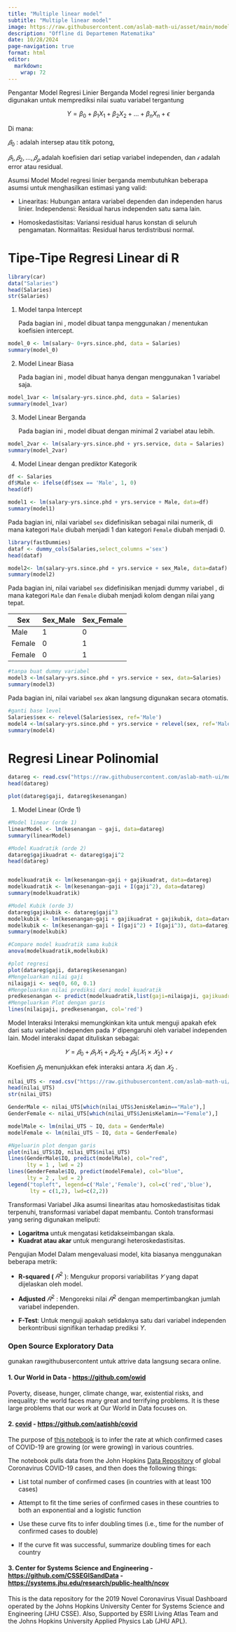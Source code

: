 ---
title: "Multiple linear model"
subtitle: "Multiple linear model"
image: https://raw.githubusercontent.com/aslab-math-ui/asset/main/model_linier/static/bg_modul1.jpg
description: "Offline di Departemen Matematika"
date: 10/28/2024
page-navigation: true
format: html
editor: 
  markdown: 
    wrap: 72
---

Pengantar Model Regresi Linier Berganda Model regresi linier berganda
digunakan untuk memprediksi nilai suatu variabel tergantung

$$Y = \beta_0 + \beta_1 X_1 + \beta_2 X_2 + \dots + \beta_n X_n + \epsilon$$

Di mana:

$𝛽_0$ : adalah intersep atau titik potong,

$𝛽_1,𝛽_2,\dots,𝛽_𝑝$ adalah koefisien dari setiap variabel independen,
dan $𝜖$ adalah error atau residual.

Asumsi Model Model regresi linier berganda membutuhkan beberapa asumsi
untuk menghasilkan estimasi yang valid:

-   Linearitas: Hubungan antara variabel dependen dan independen harus
    linier. Independensi: Residual harus independen satu sama lain.

-   Homoskedastisitas: Variansi residual harus konstan di seluruh
    pengamatan. Normalitas: Residual harus terdistribusi normal.

# Tipe-Tipe Regresi Linear di R

```{r}
library(car)
data("Salaries")
head(Salaries)
str(Salaries)

```

1.  Model tanpa Intercept

    Pada bagian ini , model dibuat tanpa menggunakan / menentukan
    koefisien intercept.

```{r}
model_0 <- lm(salary~ 0+yrs.since.phd, data = Salaries) 
summary(model_0)
```

2.  Model Linear Biasa

    Pada bagian ini , model dibuat hanya dengan menggunakan 1 variabel
    saja.

```{r}
model_1var <- lm(salary~yrs.since.phd, data = Salaries) 
summary(model_1var)
```

3.  Model Linear Berganda

    Pada bagian ini , model dibuat dengan minimal 2 variabel atau lebih.

```{r}
model_2var <- lm(salary~yrs.since.phd + yrs.service, data = Salaries) 
summary(model_2var)
```

4.  Model Linear dengan prediktor Kategorik

```{r}
df <- Salaries
df$Male <- ifelse(df$sex == 'Male', 1, 0) 
head(df)

model1 <- lm(salary~yrs.since.phd + yrs.service + Male, data=df)
summary(model1)
```

Pada bagian ini, nilai variabel `sex` didefinisikan sebagai nilai
numerik, di mana kategori `Male` diubah menjadi 1 dan kategori `Female`
diubah menjadi 0.

```{r}
library(fastDummies)
dataf <- dummy_cols(Salaries,select_columns ='sex')
head(dataf)

model2<- lm(salary~yrs.since.phd + yrs.service + sex_Male, data=dataf)
summary(model2)
```

Pada bagian ini, nilai variabel `sex` didefinisikan menjadi dummy
variabel , di mana kategori `Male` dan `Female` diubah menjadi kolom
dengan nilai yang tepat.

| Sex    | Sex_Male | Sex_Female |
|--------|----------|------------|
| Male   | 1        | 0          |
| Female | 0        | 1          |
| Female | 0        | 1          |

```{r}
#tanpa buat dummy variabel
model3 <-lm(salary~yrs.since.phd + yrs.service + sex, data=Salaries)
summary(model3)
```

Pada bagian ini, nilai variabel `sex` akan langsung digunakan secara
otomatis.

```{r}
#ganti base level
Salaries$sex <- relevel(Salaries$sex, ref='Male')
model4 <-lm(salary~yrs.since.phd + yrs.service + relevel(sex, ref='Male'), data=Salaries)
summary(model4)
```

# Regresi Linear Polinomial

```{r}
datareg <- read.csv("https://raw.githubusercontent.com/aslab-math-ui/modul-prak/refs/heads/main/semuahalaman/modulprak/2024/ganjil/molin/datasets/datareg.csv")
head(datareg)
```

```{r}
plot(datareg$gaji, datareg$kesenangan)
```

1.  Model Linear (Orde 1)

```{r}
#Model linear (orde 1)
linearModel <- lm(kesenangan ~ gaji, data=datareg)
summary(linearModel)
```

```{r}
#Model Kuadratik (orde 2)
datareg$gajikuadrat <- datareg$gaji^2
head(datareg)


modelkuadratik <- lm(kesenangan~gaji + gajikuadrat, data=datareg)
modelkuadratik <- lm(kesenangan~gaji + I(gaji^2), data=datareg)
summary(modelkuadratik)
```

```{r}
#Model Kubik (orde 3)
datareg$gajikubik <- datareg$gaji^3
modelkubik <- lm(kesenangan~gaji + gajikuadrat + gajikubik, data=datareg)
modelkubik <- lm(kesenangan~gaji + I(gaji^2) + I(gaji^3), data=datareg)
summary(modelkubik)
```

```{r}
#Compare model kuadratik sama kubik
anova(modelkuadratik,modelkubik)
```

```{r}
#plot regresi 
plot(datareg$gaji, datareg$kesenangan)
#Mengeluarkan nilai gaji
nilaigaji <- seq(0, 60, 0.1)
#Mengeluarkan nilai prediksi dari model kuadratik
predkesenangan <- predict(modelkuadratik,list(gaji=nilaigaji, gajikuadrat=nilaigaji^2))
#Mengeluarkan Plot dengan garis
lines(nilaigaji, predkesenangan, col='red')
```

Model Interaksi Interaksi memungkinkan kita untuk menguji apakah efek
dari satu variabel independen pada $𝑌$ dipengaruhi oleh variabel
independen lain. Model interaksi dapat dituliskan sebagai:

$$𝑌=𝛽_0 +𝛽_1 𝑋_1 + 𝛽_2𝑋_2 +𝛽_3(𝑋_1×𝑋_2)+𝜖$$

Koefisien $𝛽_3$ menunjukkan efek interaksi antara $𝑋_1$ dan $𝑋_2$ .

```{r}
nilai_UTS <- read.csv("https://raw.githubusercontent.com/aslab-math-ui/modul-prak/refs/heads/main/semuahalaman/modulprak/2024/ganjil/molin/datasets/nilai_UTS.csv")
head(nilai_UTS)
str(nilai_UTS)

GenderMale <- nilai_UTS[which(nilai_UTS$JenisKelamin=="Male"),]
GenderFemale <- nilai_UTS[which(nilai_UTS$JenisKelamin=="Female"),]

modelMale <- lm(nilai_UTS ~ IQ, data = GenderMale)
modelFemale <- lm(nilai_UTS ~ IQ, data = GenderFemale)

#Ngeluarin plot dengan garis 
plot(nilai_UTS$IQ, nilai_UTS$nilai_UTS)
lines(GenderMale$IQ, predict(modelMale), col="red",
      lty = 1 , lwd = 2)
lines(GenderFemale$IQ, predict(modelFemale), col="blue",
      lty = 2 , lwd = 2)
legend("topleft", legend=c('Male','Female'), col=c('red','blue'),
       lty = c(1,2), lwd=c(2,2))
```

Transformasi Variabel Jika asumsi linearitas atau homoskedastisitas
tidak terpenuhi, transformasi variabel dapat membantu. Contoh
transformasi yang sering digunakan meliputi:

-   **Logaritma** untuk mengatasi ketidakseimbangan skala.
-   **Kuadrat atau akar** untuk mengurangi heteroskedastisitas.

Pengujian Model Dalam mengevaluasi model, kita biasanya menggunakan
beberapa metrik:

-   **R-squared (** $𝑅^2$ ): Mengukur proporsi variabilitas $𝑌$ yang
    dapat dijelaskan oleh model.

-   **Adjusted** $𝑅^2$ : Mengoreksi nilai $𝑅^2$ dengan mempertimbangkan
    jumlah variabel independen.

-   **F-Test**: Untuk menguji apakah setidaknya satu dari variabel
    independen berkontribusi signifikan terhadap prediksi $Y$.

### Open Source Exploratory Data 

gunakan rawgithubusercontent untuk attrive data langsung secara online.

#### **1. Our World in Data -** <https://github.com/owid>

Poverty, disease, hunger, climate change, war, existential risks, and
inequality: the world faces many great and terrifying problems. It is
these large problems that our work at Our World in Data focuses on.

#### 2. [covid](https://github.com/aatishb/covid) - <https://github.com/aatishb/covid>

The purpose of [this
notebook](https://github.com/aatishb/covid/blob/master/curvefit.ipynb)
is to infer the rate at which confirmed cases of COVID-19 are growing
(or were growing) in various countries.

The notebook pulls data from the John Hopkins [Data
Repository](https://github.com/CSSEGISandData/COVID-19) of global
Coronavirus COVID-19 cases, and then does the following things:

-   List total number of confirmed cases (in countries with at least 100
    cases)

-   Attempt to fit the time series of confirmed cases in these countries
    to both an exponential and a logistic function

-   Use these curve fits to infer doubling times (i.e., time for the
    number of confirmed cases to double)

-   If the curve fit was successful, summarize doubling times for each
    country

#### 3. Center for Systems Science and Engineering - <https://github.com/CSSEGISandData> - <https://systems.jhu.edu/research/public-health/ncov>

This is the data repository for the 2019 Novel Coronavirus Visual
Dashboard operated by the Johns Hopkins University Center for Systems
Science and Engineering (JHU CSSE). Also, Supported by ESRI Living Atlas
Team and the Johns Hopkins University Applied Physics Lab (JHU APL).
